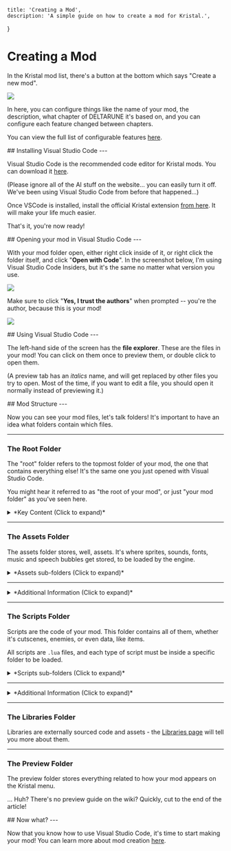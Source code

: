 
    title: 'Creating a Mod',
    description: 'A simple guide on how to create a mod for Kristal.',
}

# Creating a Mod

<Box>

In the Kristal mod list, there's a button at the bottom which says "Create a new mod".

![](/wiki/create_new_mod.png)

In here, you can configure things like the name of your mod,
the description, what chapter of DELTARUNE it's based on,
and you can configure each feature changed between chapters.

You can view the full list of configurable features [here](/wiki/configurable-features).
</Box>

<Box>
## Installing Visual Studio Code
---

Visual Studio Code is the recommended code editor for Kristal mods. You can download it [here](https://code.visualstudio.com/).

(Please ignore all of the AI stuff on the website... you can easily turn it off.
We've been using Visual Studio Code from before that happened...)

Once VSCode is installed, install the official Kristal extension [from here](https://marketplace.visualstudio.com/items?itemName=kristal.kristal-vscode). It will make your life much easier.

That's it, you're now ready!
</Box>

<Box>
## Opening your mod in Visual Studio Code
---

With your mod folder open, either right click inside of it, or right click the folder itself, and click "**Open with Code**".
In the screenshot below, I'm using Visual Studio Code Insiders, but it's the same no matter what version you use.

![](/wiki/open_with_code.png)

Make sure to click "**Yes, I trust the authors**" when prompted -- you're the author, because this is your mod!

![](/wiki/trust_authors.png)

</Box>

<Box>
## Using Visual Studio Code
---

The left-hand side of the screen has the **file explorer**. These are the files in your mod! You can click on them once to preview them, or double click to open them.

(A preview tab has an *italics* name, and will get replaced by other files you try to open. Most of the time, if you want to edit a file, you should open it normally instead of previewing it.)

</Box>

<Box>
## Mod Structure
---

Now you can see your mod files, let's talk folders! It's important to have an idea what folders contain which files.

---


### The Root Folder

The "root" folder refers to the topmost folder of your mod, the one that contains everything else! It's the same one you just opened with Visual Studio Code.

You might hear it referred to as "the root of your mod", or just "your mod folder" as you've seen here.

<details> 

<summary>
*Key Content (Click to expand)*
</summary>

Two key files are stored in the root folder: `mod.lua` and `mod.json`. 

On top of that, all of your mod content folders are stored here:

- assets
- scripts
- libraries
- preview

*These are covered in detail later in this section.*

Back to these `mod` files - what are they?

Well, `mod.lua` is where you can modfiy your `Mod` object. The `Mod` object can define code to be run for a variety of engine-determined event calls.

(The wiki doesn't have a list of event calls... but the `KRISTAL_EVENT` enum in the source code does! Here's a [quick link](https://github.com/KristalTeam/Kristal/blob/main/src/engine/vars.lua#L179) if you can't find it.)

The other file, `mod.json`, is your mod's configuration file. Here you can change the chapter configs you selected during mod creation, and some other behaviour, like the **initial save state** of your mod.

Many keys in `mod.json` **only apply to new save files**, so make sure to create fresh saves when testing changes to it!

</details>

---

### The Assets Folder

The assets folder stores, well, assets. It's where sprites, sounds, fonts, music and speech bubbles get stored, to be loaded by the engine.

<details>

<summary>
*Assets sub-folders (Click to expand)*
</summary>

Each type of asset is stored in it's own sub-folder.

<details>

<summary>
#### Sprites - `assets/sprites`
</summary>

Stores all the textures/images for your mod. Accepted file types are `.png` or `.jpg`.

For animated sprites, each frame should be saved as a seperate image, with the frame number being attached to the end of the name (e.g. `idle_1.png`, `idle_2.png`, ...). **Kristal does not support `.gif` for animations**.

</details>

<details>

<summary>
#### Sounds - `assets/sounds`
</summary>

Stores all the sound files for your mod. Accepted file tyes are `.wav` and `.ogg`.

</details>

<details>

<summary>
#### Music - `assets/music`
</summary>

Stores all the music files for your mod. Accepted file types are `.wav`, `.ogg`, and `.mp4` (`.ogg` is recommended).

You can modify the global in-game volume and pitch of any track in `mod.lua` with the `MUSIC_VOLUMES` and `MUSIC_PITCHES` tables:
```lua
function Mod:init()
    -- Example: How you would make WELCOME TO THE CITY (`cybercity.ogg`) detuned the same way it is in DELTARUNE
    MUSIC_VOLUMES["cybercity"] = 0.8
    MUSIC_PITCHES["cybercity"] = 0.97
end
```

</details>

<details>

<summary>
#### Fonts - `assets/fonts`
</summary>

Stores all the custom fonts (and any supporting information about them) for your mod. Accepted fonts are `.ttf`, `.fnt`, or `.png`.

</details>

<details>

<summary>
#### Speech Bubbles - `assets/bubbles`
</summary>

Stores speech bubble data in `.json` files. The actual sprites used to construct bubbles are stored in `assets/sprites/bubbles`. Sorry to burst your bubble...

(You can check out the [source code](https://github.com/KristalTeam/Kristal/tree/main/assets/bubbles) to see how the default bubbles are constructed.)

</details>

<details>

<summary>
#### Shaders - `assets/shaders`
</summary>

Stores shadercode for your mod. All shaders are `.glsl` files.

</details>

<details>

<summary>
#### Videos - `assets/videos`
</summary>

Stores video files for your mod. They must be encoded in the Ogg theora format (`.ogv`, `.ogg`) to play correctly.

</details>

</details>

---

<details>

<summary>
*Additional Information (Click to expand)*
</summary>

#### Asset Paths

When referencing any type of Asset in your mod, the code will eventually call into `Assets` - you might even be doing so directly!

The file paths you use for assets should begin **inside the type's sub-folder** and **exclude the file extension**.

For example, a sprite stored at `assets/sprites/world/events/sign.png` is just `world/events/sign` whenever you need to reference it in your code.

Note that some functions and features of the engine may look for assets from more specific locations. For example, `Game:setBorder()` searches starting from `assets/sprites/borders`.

#### Replacing Engine Assets

Assets used directly by the engine aren't visible inside your mod folder, but they're still loaded and accessed in the same way.

You can view the engine's assets from the `assets` folder of the [source code](https://github.com/KristalTeam/Kristal/tree/main). If you want to **replace** these assets (e.g. to reskin the UI) you can do so by placing your replacement texture at the **same file path in your mod's assets**!

</details>

---

### The Scripts Folder

Scripts are the code of your mod. This folder contains all of them, whether it's cutscenes, enemies, or even data, like items.

All scripts are `.lua` files, and each type of script must be inside a specific folder to be loaded.

<details>

<summary>
*Scripts sub-folders (Click to expand)*
</summary>

Your mod will include empty folders for most types of script by default. Let's briefly introduce them all.

<details>

<summary>
#### Battle - `scripts/battle`
</summary>

This folder contains everything associated with battles in Kristal. There are several sub-folders of battle for each script type:

- `bullets` - for `Bullet` scripts.
- `cutscenes` - for `BattleCutscene`s or groups of `BattleCutscene`.
- `encounters` - for `Encounter` scripts.
- `enemies` - for `EnemyBattler` scripts.
- `waves` - for `Wave` scripts.

</details>

<details>

<summary>
#### Borders - `scripts/borders`
</summary>

The scripts in this folder define custom `Border` objects that support animations.

</details>

<details>

<summary>
#### Data - `scripts/data`
</summary>

This folder contains the scripts of everything data-based, like items. There are several sub-folders for each data type:

- `actors` - Scripts that define the data of your mod's characters.
- `items` - Scripts for all your mod's items.
- `party` - Scripts for your mod's custom party members.
- `recruits` - Scripts for all your enemies RECRUIT data.
- `spells` - Scripts for your mod's spells.

</details>

<details>

<summary>
#### Hooks - `scripts/hooks`
</summary>

This folder contains hook scripts - they're an advanced engine tool for modfiying engine code.

</details>

<details>

<summary>
#### Legends - `scripts/legends`
</summary>

This folder contains `LegendCutscene` scripts for... legend-styled cutscenes!

</details>

<details>

<summary>
#### Objects - `scripts/objects`
</summary>

This folder contains custom object types for your mod. You might use this folder for things like advanced spell effects and custom souls, as well as many other things.

Each object in this folder is placed into a global variable **matching it's ID**. You can create instances of your new object through this global; If your object is `MyNewObject`, creating an instance would look like this:

```lua
-- This line creates a new instance of MyNewObject
local object = MyNewObject()

-- We also need to parent our object to something else after we've created it.
Game.stage:addChild(object)
```

You can learn about how script IDs are determined [below](#script-ids).

</details>

<details>

<summary>
#### World - `scripts/world`
</summary>

This folder contains everything associated with maps and the world in Kristal. There are several sub-folders of world for each script type:

- `bullets` - for `WorldBullet` scripts.
- `cutscenes` - for `WorldCutscene`s of groups of `WorldCutscene`.
- `events` - for `Event`s - the type of objects that appear in maps.
- `maps` - for map files.
- `scripts` - for generic script types - these are mainly used with the `script` and `interactable` events.
- `tilesets` - for all your tileset scripts.

</details>

</details>

---

<details>

<summary>
*Additional Information (Click to expand)*
</summary>

#### Script IDs

Scripts load into a part of Kristal known as the `Registry`. When that happens, they are assigned an `id` you'll need to know to access them later.

The `id` assigned to a script is determined in two simple steps - it's very important to know them!

**Step 1.** The engine checks whether the script ID was defined explicitly as the second argument to `Class()` (in most scripts). If it is, that's the script's id.

**Step 2.** If the script doesn't have an explicit ID, the engine uses it's file path. This starts from the **subfolder of the script type**, not the `scripts` folder.
For example, an item at `scripts/data/items/light/pencil.lua` would be assigned the id `light/pencil`.

These are also **case-sensitive** - `Light/Pencil` and `light/pencil` are considered completely seperate IDs!

#### Replacing Engine Scripts

Just like Assets, the engine has some scripts that are not visible from your mod folder. The only applies to `data` scripts.

The same procedure works for replacing data scripts as it does assets - look through the `data` folder of the [source code](https://github.com/KristalTeam/Kristal/tree/main), and create a file at the **same path** as the one in the engine to **replace** it.

</details>

---

### The Libraries Folder

Libraries are externally sourced code and assets - the [Libraries page](/wiki/using-libraries) will tell you more about them.

---

### The Preview Folder

The preview folder stores everything related to how your mod appears on the Kristal menu.

... Huh? There's no preview guide on the wiki? Quickly, cut to the end of the article!

</Box>

<Box>
## Now what?
---

Now that you know how to use Visual Studio Code, it's time to start making your mod! You can learn more about mod creation [here](/wiki/mod-creation).
</Box>
